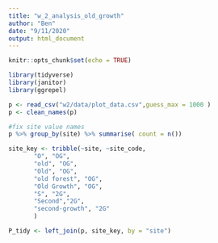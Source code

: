 ```yaml
---
title: "w_2_analysis_old_growth"
author: "Ben"
date: "9/11/2020"
output: html_document
---
```


```r
knitr::opts_chunk$set(echo = TRUE)

library(tidyverse)
library(janitor)
library(ggrepel)
```

```r
p <- read_csv("w2/data/plot_data.csv",guess_max = 1000 )
p <- clean_names(p)

```

```r
#fix site value names
p %>% group_by(site) %>% summarise( count = n())

```

```r
site_key <- tribble(~site, ~site_code,
       "O", "OG",
       "old", "OG",
       "Old", "OG",
       "old forest", "OG",
       "Old Growth", "OG",
       "S", "2G",
       "Second","2G",
       "second-growth", "2G"
       )
```

```r
P_tidy <- left_join(p, site_key, by = "site")
```

